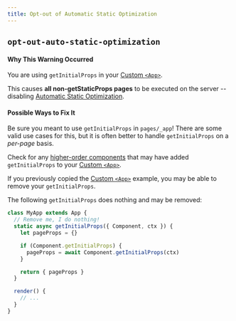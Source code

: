 ```yaml
---
title: Opt-out of Automatic Static Optimization
---
```


## `opt-out-auto-static-optimization`

#### Why This Warning Occurred

You are using `getInitialProps` in your [Custom `<App>`](/docs/advanced-features/custom-app).

This causes **all non-getStaticProps pages** to be executed on the server -- disabling [Automatic Static Optimization](/docs/advanced-features/automatic-static-optimization).

#### Possible Ways to Fix It

Be sure you meant to use `getInitialProps` in `pages/_app`!
There are some valid use cases for this, but it is often better to handle `getInitialProps` on a _per-page_ basis.

Check for any [higher-order components](https://reactjs.org/docs/higher-order-components.html) that may have added `getInitialProps` to your [Custom `<App>`](/docs/advanced-features/custom-app).

If you previously copied the [Custom `<App>`](/docs/advanced-features/custom-app) example, you may be able to remove your `getInitialProps`.

The following `getInitialProps` does nothing and may be removed:

```js filename="pages/_app.js"
class MyApp extends App {
  // Remove me, I do nothing!
  static async getInitialProps({ Component, ctx }) {
    let pageProps = {}

    if (Component.getInitialProps) {
      pageProps = await Component.getInitialProps(ctx)
    }

    return { pageProps }
  }

  render() {
    // ...
  }
}
```
